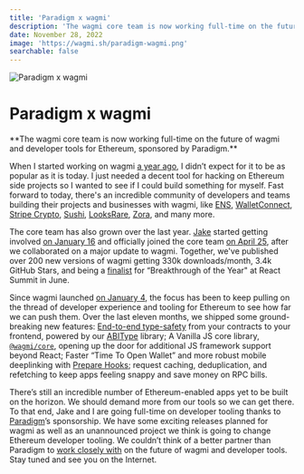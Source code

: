 ```yaml
---
title: 'Paradigm x wagmi'
description: 'The wagmi core team is now working full-time on the future of wagmi and developer tools for Ethereum, sponsored by Paradigm.'
date: November 28, 2022
image: 'https://wagmi.sh/paradigm-wagmi.png'
searchable: false
---
```



![Paradigm x wagmi](/paradigm-wagmi.png)

# Paradigm x wagmi

<Authors date="November 28, 2022">
  <Author name="awkweb" link="https://twitter.com/awkweb" />
</Authors>

<div className="text-lg">
  **The wagmi core team is now working full-time on the future of wagmi and
  developer tools for Ethereum, sponsored by Paradigm.**
</div>

When I started working on wagmi [a year ago](https://github.com/wagmi-dev/wagmi/commit/f58ad631c6e696c40ab4915ecc472d2301a01a17), I didn’t expect for it to be as popular as it is today. I just needed a decent tool for hacking on Ethereum side projects so I wanted to see if I could build something for myself. Fast forward to today, there's an incredible community of developers and teams building their projects and businesses with wagmi, like [ENS](https://alpha.ens.domains), [WalletConnect](https://walletconnect.com), [Stripe Crypto](https://stripe.com/use-cases/crypto), [Sushi](https://sushi.com), [LooksRare](https://looksrare.org), [Zora](https://zora.co), and many more.

The core team has also grown over the last year. [Jake](https://twitter.com/jakemoxey) started getting involved [on January 16](https://twitter.com/awkweb/status/1482772477893824518) and officially joined the core team [on April 25](https://twitter.com/awkweb/status/1518607778209751041), after we collaborated on a major update to wagmi. Together, we've published over 200 new versions of wagmi getting 330k downloads/month, 3.4k GitHub Stars, and being a [finalist](https://twitter.com/markdalgleish/status/1537956391532437510) for “Breakthrough of the Year" at React Summit in June.

Since wagmi launched [on January 4](https://twitter.com/awkweb/status/1478431834052644870), the focus has been to keep pulling on the thread of developer experience and tooling for Ethereum to see how far we can push them. Over the last eleven months, we shipped some ground-breaking new features: [End-to-end type-safety](https://twitter.com/wagmi_sh/status/1580591788611338240) from your contracts to your frontend, powered by our [ABIType](https://github.com/wagmi-dev/abitype) library; A Vanilla JS core library, [`@wagmi/core`](/core/getting-started), opening up the door for additional JS framework support beyond React; Faster “Time To Open Wallet” and more robust mobile deeplinking with [Prepare Hooks](/react/prepare-hooks); request caching, deduplication, and refetching to keep apps feeling snappy and save money on RPC bills.

There’s still an incredible number of Ethereum-enabled apps yet to be built on the horizon. We should demand more from our tools so we can get there. To that end, Jake and I are going full-time on developer tooling thanks to [Paradigm](https://www.paradigm.xyz)’s sponsorship. We have some exciting releases planned for wagmi as well as an unannounced project we think is going to change Ethereum developer tooling. We couldn’t think of a better partner than Paradigm to [work closely with](https://www.paradigm.xyz/2022/11/paradigm-and-wagmi) on the future of wagmi and developer tools. Stay tuned and see you on the Internet.
